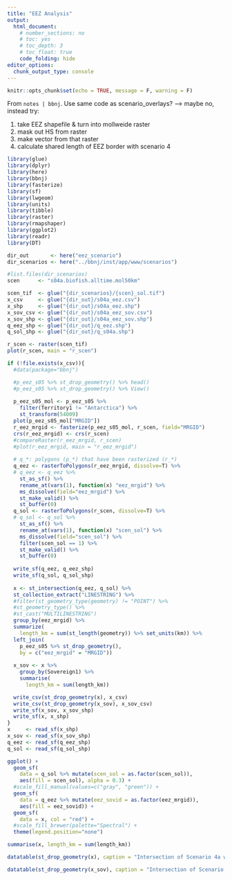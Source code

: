 ```yaml
---
title: "EEZ Analysis"
output:
  html_document:
    # number_sections: no
    # toc: yes
    # toc_depth: 3
    # toc_float: true
    code_folding: hide
editor_options: 
  chunk_output_type: console
---
```


```r
knitr::opts_chunk$set(echo = TRUE, message = F, warning = F)
```

From `notes | bbnj`. Use same code as scenario_overlays? —> maybe no, instead try:

1. take EEZ shapefile & turn into mollweide raster
1. mask out HS from raster
1. make vector from that raster
1. calculate shared length of EEZ border with scenario 4

```r
library(glue)
library(dplyr)
library(here)
library(bbnj)
library(fasterize)
library(sf)
library(lwgeom)
library(units)
library(tibble)
library(raster)
library(rmapshaper)
library(ggplot2)
library(readr)
library(DT)

dir_out       <- here("eez_scenario")
dir_scenarios <- here("../bbnj/inst/app/www/scenarios")

#list.files(dir_scenarios)
scen      <- "s04a.biofish.alltime.mol50km"

scen_tif  <- glue("{dir_scenarios}/{scen}_sol.tif")
x_csv     <- glue("{dir_out}/s04a_eez.csv")
x_shp     <- glue("{dir_out}/s04a_eez.shp")
x_sov_csv <- glue("{dir_out}/s04a_eez_sov.csv")
x_sov_shp <- glue("{dir_out}/s04a_eez_sov.shp")
q_eez_shp <- glue("{dir_out}/q_eez.shp")
q_sol_shp <- glue("{dir_out}/q_s04a.shp")

r_scen <- raster(scen_tif)
plot(r_scen, main = "r_scen")

if (!file.exists(x_csv)){
  #data(package="bbnj")

  #p_eez_s05 %>% st_drop_geometry() %>% head()  
  #p_eez_s05 %>% st_drop_geometry() %>% View()
  
  p_eez_s05_mol <- p_eez_s05 %>% 
    filter(Territory1 != "Antarctica") %>% 
    st_transform(54009)
  plot(p_eez_s05_mol["MRGID"])
  r_eez_mrgid <- fasterize(p_eez_s05_mol, r_scen, field="MRGID")
  crs(r_eez_mrgid) <- crs(r_scen)
  #compareRaster(r_eez_mrgid, r_scen)
  #plot(r_eez_mrgid, main = "r_eez_mrgid")
  
  # q_*: polygons (p_*) that have been rasterized (r_*)
  q_eez <- rasterToPolygons(r_eez_mrgid, dissolve=T) %>% 
  # q_eez <- q_eez %>%
    st_as_sf() %>%
    rename_at(vars(1), function(x) "eez_mrgid") %>%
    ms_dissolve(field="eez_mrgid") %>%
    st_make_valid() %>%
    st_buffer(0)
  q_sol <- rasterToPolygons(r_scen, dissolve=T) %>% 
  # q_sol <- q_sol %>%
    st_as_sf() %>%
    rename_at(vars(1), function(x) "scen_sol") %>%
    ms_dissolve(field="scen_sol") %>%
    filter(scen_sol == 1) %>%
    st_make_valid() %>% 
    st_buffer(0)
  
  write_sf(q_eez, q_eez_shp)
  write_sf(q_sol, q_sol_shp)
  
  x <- st_intersection(q_eez, q_sol) %>% 
  st_collection_extract("LINESTRING") %>% 
  #filter(st_geometry_type(geometry) != "POINT") %>% 
  #st_geometry_type() %>% 
  #st_cast("MULTILINESTRING")
  group_by(eez_mrgid) %>% 
  summarize(
    length_km = sum(st_length(geometry)) %>% set_units(km)) %>% 
  left_join(
    p_eez_s05 %>% st_drop_geometry(),
    by = c("eez_mrgid" = "MRGID"))
  
  x_sov <- x %>% 
    group_by(Sovereign1) %>% 
    summarise(
      length_km = sum(length_km))

  write_csv(st_drop_geometry(x), x_csv)
  write_csv(st_drop_geometry(x_sov), x_sov_csv)
  write_sf(x_sov, x_sov_shp)
  write_sf(x, x_shp)
}
x     <- read_sf(x_shp)
x_sov <- read_sf(x_sov_shp)
q_eez <- read_sf(q_eez_shp)
q_sol <- read_sf(q_sol_shp)

ggplot() + 
  geom_sf(
    data = q_sol %>% mutate(scen_sol = as.factor(scen_sol)), 
    aes(fill = scen_sol), alpha = 0.3) + 
  #scale_fill_manual(values=c("gray", "green")) +
  geom_sf(
    data = q_eez %>% mutate(eez_sovid = as.factor(eez_mrgid)), 
    aes(fill = eez_sovid)) + 
  geom_sf(
    data = x, col = "red") + 
  #scale_fill_brewer(palette="Spectral") +
  theme(legend.position="none")

summarise(x, length_km = sum(length_km))

datatable(st_drop_geometry(x), caption = "Intersection of Scenario 4a with individual EEZs.")

datatable(st_drop_geometry(x_sov), caption = "Intersection of Scenario 4a with EEZs grouped by Sovereign1.")
```

